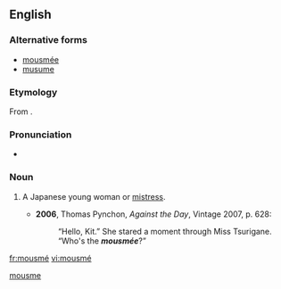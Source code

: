 ==English==

===Alternative forms===
* [[mousmée]]
* [[musume]]

===Etymology===
From {{etyl|ja}} {{term|娘||daughter, girl|tr=[[musume]]|lang=ja}}.

===Pronunciation===
* {{IPA|/ˈmuːsmeɪ/}}

===Noun===
{{en-noun}}

# {{historical}} A Japanese young woman or [[mistress]].
#* '''2006''', Thomas Pynchon, ''Against the Day'', Vintage 2007, p. 628:
#*: “Hello,  Kit.”  She stared a moment through Miss Tsurigane.  “Who's the '''''mousmée'''''?”

[[Category:English terms spelled with É|mousme]]

[[fr:mousmé]]
[[vi:mousmé]]